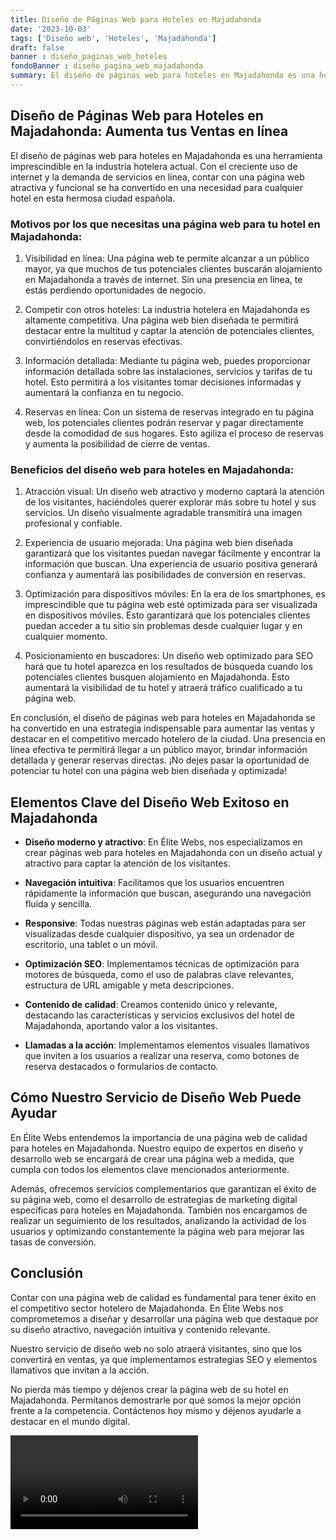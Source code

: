 ```yaml
---
title: Diseño de Páginas Web para Hoteles en Majadahonda
date: '2023-10-03'
tags: ['Diseño web', 'Hoteles', 'Majadahonda']
draft: false
banner : diseño_paginas_web_hoteles
fondoBanner : diseño_pagina_web_majadahonda
summary: El diseño de páginas web para hoteles en Majadahonda es una herramienta imprescindible en la industria hotelera actual. Con el creciente uso de internet y la demanda de servicios en línea, contar con una página web atractiva y funcional se ha convertido en una necesidad para cualquier hotel en esta hermosa ciudad española.
---
```


## Diseño de Páginas Web para Hoteles en Majadahonda: Aumenta tus Ventas en línea

El diseño de páginas web para hoteles en Majadahonda es una herramienta imprescindible en la industria hotelera actual. Con el creciente uso de internet y la demanda de servicios en línea, contar con una página web atractiva y funcional se ha convertido en una necesidad para cualquier hotel en esta hermosa ciudad española.

### Motivos por los que necesitas una página web para tu hotel en Majadahonda:

1. Visibilidad en línea: Una página web te permite alcanzar a un público mayor, ya que muchos de tus potenciales clientes buscarán alojamiento en Majadahonda a través de internet. Sin una presencia en línea, te estás perdiendo oportunidades de negocio.

2. Competir con otros hoteles: La industria hotelera en Majadahonda es altamente competitiva. Una página web bien diseñada te permitirá destacar entre la multitud y captar la atención de potenciales clientes, convirtiéndolos en reservas efectivas.

3. Información detallada: Mediante tu página web, puedes proporcionar información detallada sobre las instalaciones, servicios y tarifas de tu hotel. Esto permitirá a los visitantes tomar decisiones informadas y aumentará la confianza en tu negocio.

4. Reservas en línea: Con un sistema de reservas integrado en tu página web, los potenciales clientes podrán reservar y pagar directamente desde la comodidad de sus hogares. Esto agiliza el proceso de reservas y aumenta la posibilidad de cierre de ventas.

### Beneficios del diseño web para hoteles en Majadahonda:

1. Atracción visual: Un diseño web atractivo y moderno captará la atención de los visitantes, haciéndoles querer explorar más sobre tu hotel y sus servicios. Un diseño visualmente agradable transmitirá una imagen profesional y confiable.

2. Experiencia de usuario mejorada: Una página web bien diseñada garantizará que los visitantes puedan navegar fácilmente y encontrar la información que buscan. Una experiencia de usuario positiva generará confianza y aumentará las posibilidades de conversión en reservas.

3. Optimización para dispositivos móviles: En la era de los smartphones, es imprescindible que tu página web esté optimizada para ser visualizada en dispositivos móviles. Esto garantizará que los potenciales clientes puedan acceder a tu sitio sin problemas desde cualquier lugar y en cualquier momento.

4. Posicionamiento en buscadores: Un diseño web optimizado para SEO hará que tu hotel aparezca en los resultados de búsqueda cuando los potenciales clientes busquen alojamiento en Majadahonda. Esto aumentará la visibilidad de tu hotel y atraerá tráfico cualificado a tu página web.

En conclusión, el diseño de páginas web para hoteles en Majadahonda se ha convertido en una estrategia indispensable para aumentar las ventas y destacar en el competitivo mercado hotelero de la ciudad. Una presencia en línea efectiva te permitirá llegar a un público mayor, brindar información detallada y generar reservas directas. ¡No dejes pasar la oportunidad de potenciar tu hotel con una página web bien diseñada y optimizada!

<GifSeo />

<Cta />

## Elementos Clave del Diseño Web Exitoso en Majadahonda

- **Diseño moderno y atractivo**: En Élite Webs, nos especializamos en crear páginas web para hoteles en Majadahonda con un diseño actual y atractivo para captar la atención de los visitantes.

- **Navegación intuitiva**: Facilitamos que los usuarios encuentren rápidamente la información que buscan, asegurando una navegación fluida y sencilla.

- **Responsive**: Todas nuestras páginas web están adaptadas para ser visualizadas desde cualquier dispositivo, ya sea un ordenador de escritorio, una tablet o un móvil.

- **Optimización SEO**: Implementamos técnicas de optimización para motores de búsqueda, como el uso de palabras clave relevantes, estructura de URL amigable y meta descripciones.

- **Contenido de calidad**: Creamos contenido único y relevante, destacando las características y servicios exclusivos del hotel de Majadahonda, aportando valor a los visitantes.

- **Llamadas a la acción**: Implementamos elementos visuales llamativos que inviten a los usuarios a realizar una reserva, como botones de reserva destacados o formularios de contacto.

## Cómo Nuestro Servicio de Diseño Web Puede Ayudar

En Élite Webs entendemos la importancia de una página web de calidad para hoteles en Majadahonda. Nuestro equipo de expertos en diseño y desarrollo web se encargará de crear una página web a medida, que cumpla con todos los elementos clave mencionados anteriormente.

Además, ofrecemos servicios complementarios que garantizan el éxito de su página web, como el desarrollo de estrategias de marketing digital específicas para hoteles en Majadahonda. También nos encargamos de realizar un seguimiento de los resultados, analizando la actividad de los usuarios y optimizando constantemente la página web para mejorar las tasas de conversión.

## Conclusión

Contar con una página web de calidad es fundamental para tener éxito en el competitivo sector hotelero de Majadahonda. En Élite Webs nos comprometemos a diseñar y desarrollar una página web que destaque por su diseño atractivo, navegación intuitiva y contenido relevante.

Nuestro servicio de diseño web no solo atraerá visitantes, sino que los convertirá en ventas, ya que implementamos estrategias SEO y elementos llamativos que invitan a la acción.

No pierda más tiempo y déjenos crear la página web de su hotel en Majadahonda. Permítanos demostrarle por qué somos la mejor opción frente a la competencia. Contáctenos hoy mismo y déjenos ayudarle a destacar en el mundo digital.

<Video />

<CtaBot job='Hoteles' city='Majadahonda'/>

<Gmaps query='Majadahonda+españa+maps' />